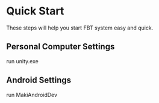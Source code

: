 # Quick Start

These steps will help you start FBT system easy and quick.

## Personal Computer Settings

run unity.exe

## Android Settings

run MakiAndroidDev
